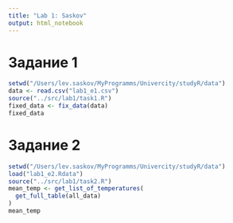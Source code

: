 ```yaml
---
title: "Lab 1: Saskov"
output: html_notebook
---
```


# Задание 1
```r
setwd("/Users/lev.saskov/MyProgramms/Univercity/studyR/data")
data <- read.csv("lab1_e1.csv")
source("../src/lab1/task1.R")
fixed_data <- fix_data(data)
fixed_data
```

# Задание 2
```r
setwd("/Users/lev.saskov/MyProgramms/Univercity/studyR/data")
load("lab1_e2.Rdata")
source("../src/lab1/task2.R")
mean_temp <- get_list_of_temperatures(
  get_full_table(all_data)
)
mean_temp
```

